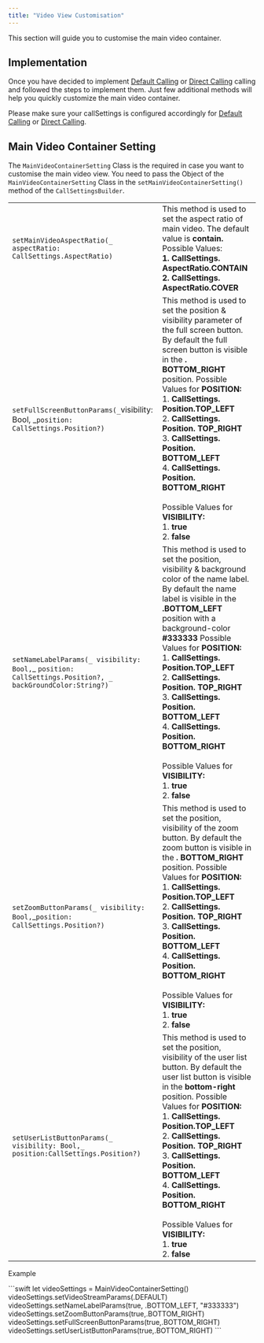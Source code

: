 ```yaml
---
title: "Video View Customisation"
---
```




This section will guide you to customise the main video container.

## Implementation

Once you have decided to implement [Default Calling](/sdk/ios/3.0/default-calling) or [Direct Calling](/sdk/ios/3.0/direct-calling) calling and followed the steps to implement them. Just few additional methods will help you quickly customize the main video container.

Please make sure your callSettings is configured accordingly for [Default Calling](/sdk/ios/3.0/default-calling) or [Direct Calling](/sdk/ios/3.0/direct-calling).

## Main Video Container Setting

The `MainVideoContainerSetting` Class is the required in case you want to customise the main video view. You need to pass the Object of the `MainVideoContainerSetting` Class in the `setMainVideoContainerSetting()` method of the `CallSettingsBuilder`.

|                                                                                                           |                                                                                                                                                                                                                                                                                                                                                                                                                                                                                                |
| :--------------------------------------------------------------------------------------------------------- | :---------------------------------------------------------------------------------------------------------------------------------------------------------------------------------------------------------------------------------------------------------------------------------------------------------------------------------------------------------------------------------------------------------------------------------------------------------------------------------------------- |
| `setMainVideoAspectRatio(_ aspectRatio: CallSettings.AspectRatio)`                                        | This method is used to set the aspect ratio of main video. The default value is **contain.** Possible Values: <br />**1. CallSettings.** **AspectRatio.CONTAIN** <br />**2. CallSettings.** **AspectRatio.COVER**                                                                                                                                                                                                                                                                                          |
| `setFullScreenButtonParams(_`visibility: Bool, \_`position: CallSettings.Position?)`                      | This method is used to set the position & visibility parameter of the full screen button. By default the full screen button is visible in the **. BOTTOM\_RIGHT** position. Possible Values for **POSITION:** <br />1. **CallSettings. Position.TOP\_LEFT** <br />2. **CallSettings.** **Position. TOP\_RIGHT** <br />3. **CallSettings.** **Position. BOTTOM\_LEFT** <br />4. **CallSettings.** **Position. BOTTOM\_RIGHT** <br /><br />Possible Values for **VISIBILITY:** <br />1. **true** <br />2. **false**                              |
| `setNameLabelParams(_ visibility: Bool,`\_ `position: CallSettings.Position?, _ backGroundColor:String?)` | This method is used to set the position, visibility & background color of the name label. By default the name label is visible in the **.BOTTOM\_LEFT** position with a background-color **#333333** Possible Values for **POSITION:** <br />1. **CallSettings.** **Position.TOP\_LEFT** <br />2. **CallSettings.** **Position. TOP\_RIGHT** <br />3. **CallSettings.** **Position. BOTTOM\_LEFT** <br />4. **CallSettings.** **Position. BOTTOM\_RIGHT** <br /><br />Possible Values for **VISIBILITY:** <br />1. **true** <br />2. **false** |
| `setZoomButtonParams(_ visibility: Bool,`\_`position: CallSettings.Position?)`                            | This method is used to set the position, visibility of the zoom button. By default the zoom button is visible in the **. BOTTOM\_RIGHT** position. Possible Values for **POSITION:** <br />1. **CallSettings.** **Position.TOP\_LEFT** <br />2. **CallSettings. Position. TOP\_RIGHT** <br />3. **CallSettings.** **Position. BOTTOM\_LEFT** <br />4. **CallSettings.** **Position. BOTTOM\_RIGHT** <br /><br />Possible Values for **VISIBILITY:** <br />1. **true** <br />2. **false**                                                       |
| `setUserListButtonParams(_ visibility: Bool,_ position:CallSettings.Position?)`                           | This method is used to set the position, visibility of the user list button. By default the user list button is visible in the **bottom-right** position. Possible Values for **POSITION:** <br />1. **CallSettings.** **Position.TOP\_LEFT** <br />2. **CallSettings. Position. TOP\_RIGHT** <br />3. **CallSettings.** **Position. BOTTOM\_LEFT** <br />4. **CallSettings.** **Position. BOTTOM\_RIGHT** <br /><br />Possible Values for **VISIBILITY:** <br />1. **true** <br />2. **false**                                                |

Example

<Tabs>
<Tab title="Swift">
```swift
let videoSettings = MainVideoContainerSetting()
videoSettings.setVideoStreamParams(.DEFAULT)
videoSettings.setNameLabelParams(true, .BOTTOM_LEFT, "#333333")
videoSettings.setZoomButtonParams(true,.BOTTOM_RIGHT)
videoSettings.setFullScreenButtonParams(true,.BOTTOM_RIGHT)     
videoSettings.setUserListButtonParams(true,.BOTTOM_RIGHT)
```

</Tab>

</Tabs>
